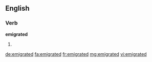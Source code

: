 ==English==

===Verb===
'''emigrated'''

# {{past of|emigrate}}

[[de:emigrated]]
[[fa:emigrated]]
[[fr:emigrated]]
[[mg:emigrated]]
[[vi:emigrated]]